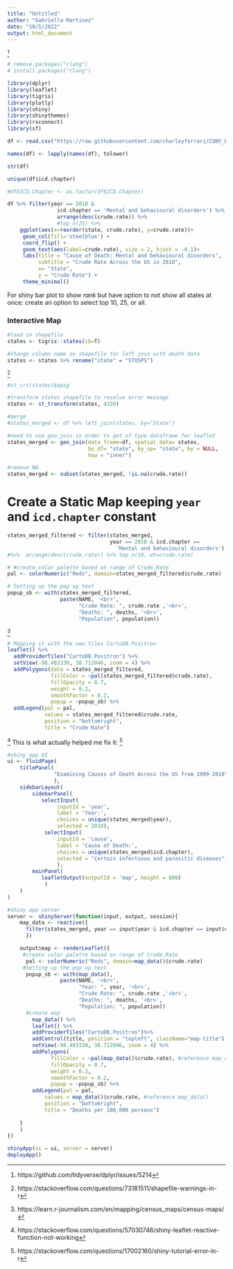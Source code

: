 ```yaml
---
title: "Untitled"
author: "Gabriella Martinez"
date: "10/5/2022"
output: html_document
---
```


^[https://github.com/tidyverse/dplyr/issues/5214]
```r
# remove.packages("rlang")
# install.packages("rlang")
```



```r
library(dplyr)
library(leaflet)
library(tigris)
library(plotly)
library(shiny)
library(shinythemes)
library(rsconnect)
library(sf)
```

```r
df <- read.csv("https://raw.githubusercontent.com/charleyferrari/CUNY_DATA_608/master/module3/data/cleaned-cdc-mortality-1999-2010-2.csv")

names(df) <- lapply(names(df), tolower)
```

```r
str(df)

unique(df$icd.chapter)

#df$ICD.Chapter <- as.factor(df$ICD.Chapter)
```
```r
df %>% filter(year == 2010 & 
                icd.chapter == 'Mental and behavioural disorders') %>%
                arrange(desc(crude.rate)) %>% 
                #top_n(25) %>% 
    ggplot(aes(x=reorder(state, crude.rate), y=crude.rate))+
     geom_col(fill='steelblue') +
     coord_flip() +
     geom_text(aes(label=crude.rate), size = 2, hjust = -0.1)+
     labs(title = "Cause of Death: Mental and behavioural disorders", 
          subtitle = "Crude Rate Across the US in 2010",
          x= "State", 
          y = "Crude Rate") +
     theme_minimal()

```

For shiny bar plot to show *rank* but have option to not show all states at once: create an option to select top 10, 25, or all.




### Interactive Map 

```r
#load in shapefile
states <- tigris::states(cb=T)

#change column name on shapefile for left join with death data
states <- states %>% rename("state" = "STUSPS")
```

^[https://stackoverflow.com/questions/73181511/shapefile-warnings-in-r]
```r
#st_crs(states)$epsg

#transform states shapefile to resolve error message
states <- st_transform(states, 4326)
```


```r
#merge
#states_merged <- df %>% left_join(states, by="State")

#need to use geo_join in order to get sf type dataframe for leaflet
states_merged <- geo_join(data_frame=df, spatial_data= states, 
                          by_df= "state", by_sp= "state", by = NULL, 
                          how = "inner")

#remove NA
states_merged <- subset(states_merged, !is.na(crude.rate))
```

# Create a Static Map keeping `year` and `icd.chapter` constant
```r
states_merged_filtered <- filter(states_merged, 
                                 year == 2010 & icd.chapter == 
                                   'Mental and behavioural disorders') 
#%>%  arrange(desc(crude.rate)) %>% top_n(10, wt=crude.rate)

# #create color palette based on range of Crude.Rate
pal <- colorNumeric("Reds", domain=states_merged_filtered$crude.rate)

# Setting up the pop up text
popup_sb <- with(states_merged_filtered,
                 paste(NAME, '<br>',
                       "Crude Rate: ", crude.rate ,'<br>',
                       "Deaths: ", deaths, '<br>',
                       "Population", population))
```

^[https://learn.r-journalism.com/en/mapping/census_maps/census-maps/]
```r
# Mapping it with the new tiles CartoDB.Positron
leaflet() %>%
  addProviderTiles("CartoDB.Positron") %>%
  setView(-98.483330, 38.712046, zoom = 4) %>%
  addPolygons(data = states_merged_filtered,
              fillColor = ~pal(states_merged_filtered$crude.rate),
              fillOpacity = 0.7,
              weight = 0.2,
              smoothFactor = 0.2,
              popup = ~popup_sb) %>%
  addLegend(pal = pal,
            values = states_merged_filtered$crude.rate,
            position = "bottomright",
            title = "Crude Rate")
```

^[https://stackoverflow.com/questions/57030746/shiny-leaflet-reactive-function-not-working]
This is what actually helped me fix it: ^[https://stackoverflow.com/questions/17002160/shiny-tutorial-error-in-r]
```r
#shiny app UI
ui <- fluidPage(
    titlePanel(
               "Examining Causes of Death Across the US from 1999-2010"
               ),
    sidebarLayout(
        sidebarPanel(
           selectInput(
                inputId = 'year', 
                label = 'Year:', 
                choices = unique(states_merged$year),
                selected = 2010),
            selectInput(
                inputId = 'cause', 
                label = 'Cause of Death:', 
                choices = unique(states_merged$icd.chapter),
                selected = "Certain infectious and parasitic diseases"),
                ),
        mainPanel(
           leafletOutput(outputId = 'map', height = 800)
            )
    )
)

#shiny app server
server <- shinyServer(function(input, output, session){
    map_data <- reactive({
      filter(states_merged, year == input$year & icd.chapter == input$cause)
      })

    output$map <- renderLeaflet({
     #create color palette based on range of Crude.Rate
      pal <- colorNumeric("Reds", domain=map_data()$crude.rate)
     #Setting up the pop up text
      popup_sb <- with(map_data(), 
                 paste(NAME, '<br>',
                       "Year: ", year, '<br>',
                       "Crude Rate: ", crude.rate ,'<br>',
                       "Deaths: ", deaths, '<br>',
                       "Population: ", population))
      #create map  
        map_data() %>% 
        leaflet() %>%
        addProviderTiles("CartoDB.Positron")%>%
        addControl(title, position = "topleft", className="map-title") %>%
        setView(-98.483330, 38.712046, zoom = 4) %>% 
        addPolygons( 
              fillColor = ~pal(map_data()$crude.rate), #reference map_data() 
              fillOpacity = 0.7, 
              weight = 0.2, 
              smoothFactor = 0.2, 
              popup = ~popup_sb) %>%
        addLegend(pal = pal, 
            values = map_data()$crude.rate, #reference map_data() 
            position = "bottomright", 
            title = "Deaths per 100,000 persons")
        
    }
    )
})

shinyApp(ui = ui, server = server)
deployApp()
```


